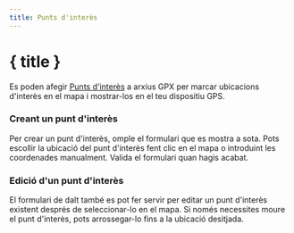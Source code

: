 ```yaml
---
title: Punts d'interès
---
```


<script>
</script>

# <MapPin size="24" class="inline-block" style="margin-bottom: 5px" /> { title }

Es poden afegir [Punts d'interès](../gpx) a arxius GPX per marcar ubicacions d'interès en el mapa i mostrar-los en el teu dispositiu GPS.

### Creant un punt d'interès

Per crear un punt d'interès, omple el formulari que es mostra a sota.
Pots escollir la ubicació del punt d'interès fent clic en el mapa o introduint les coordenades manualment.
Valida el formulari quan hagis acabat.

<div class="flex flex-row justify-center">
    <Waypoint class="text-foreground p-3 border rounded-md shadow-lg" />
</div>

### Edició d'un punt d'interès

El formulari de dalt també es pot fer servir per editar un punt d'interès existent després de seleccionar-lo en el mapa.
Si només necessites moure el punt d'interès, pots arrossegar-lo fins a la ubicació desitjada.
